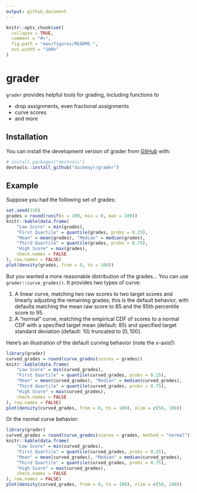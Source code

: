```yaml
---
output: github_document
---
```


<!-- README.md is generated from README.Rmd. Please edit that file -->

```r
knitr::opts_chunk$set(
  collapse = TRUE,
  comment = "#>",
  fig.path = "man/figures/README-",
  out.width = "100%"
)
```

# grader

<!-- badges: start -->
<!-- badges: end -->

`grader` provides helpful tools for grading, including functions to

- drop assignments, even fractional assignments
- curve scores
- and more

## Installation

You can install the development version of grader from [GitHub](https://github.com/) with:

``` r
# install.packages("devtools")
devtools::install_github("duckmayr/grader")
```

## Example

Suppose you had the following set of grades:

```r
set.seed(138)
grades = round(runif(n = 100, min = 0, max = 100))
knitr::kable(data.frame(
    "Low Score" = min(grades),
    "First Quartile" = quantile(grades, probs = 0.25),
    "Mean" = mean(grades), "Median" = median(grades),
    "Third Quartile" = quantile(grades, probs = 0.75),
    "High Score" = max(grades),
    check.names = FALSE
), row.names = FALSE)
plot(density(grades, from = 0, to = 100))
```

But you wanted a more reasonable distribution of the grades...
You can use `grader::curve_grades()`.
It provides two types of curve:

1. A linear curve, matching two raw scores to two target scores and linearly
   adjusting the remaining grades; this is the default behavior, with defaults
   matching the mean raw score to 85 and the 95th percentile score to 95.
2. A "normal" curve, matching the empirical CDF of scores to a normal CDF
   with a specified target mean (default: 85) and specified target standard
   deviation (default: 10) truncated to $[0, 100]$.

Here's an illustration of the default curving behavior (note the x-axis!):

```r
library(grader)
curved_grades = round(curve_grades(scores = grades))
knitr::kable(data.frame(
    "Low Score" = min(curved_grades),
    "First Quartile" = quantile(curved_grades, probs = 0.25),
    "Mean" = mean(curved_grades), "Median" = median(curved_grades),
    "Third Quartile" = quantile(curved_grades, probs = 0.75),
    "High Score" = max(curved_grades),
    check.names = FALSE
), row.names = FALSE)
plot(density(curved_grades, from = 0, to = 100), xlim = c(50, 100))
```

Or the normal curve behavior:

```r
library(grader)
curved_grades = round(curve_grades(scores = grades, method = "normal"))
knitr::kable(data.frame(
    "Low Score" = min(curved_grades),
    "First Quartile" = quantile(curved_grades, probs = 0.25),
    "Mean" = mean(curved_grades), "Median" = median(curved_grades),
    "Third Quartile" = quantile(curved_grades, probs = 0.75),
    "High Score" = max(curved_grades),
    check.names = FALSE
), row.names = FALSE)
plot(density(curved_grades, from = 0, to = 100), xlim = c(50, 100))
```
